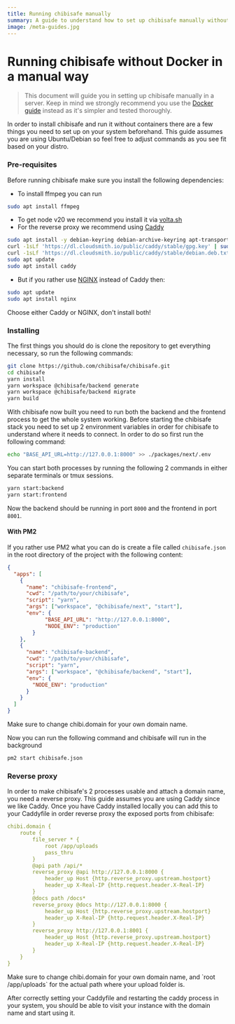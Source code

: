 ```yaml
---
title: Running chibisafe manually
summary: A guide to understand how to set up chibisafe manually without Docker
image: /meta-guides.jpg
---
```


# Running chibisafe without Docker in a manual way

> This document will guide you in setting up chibisafe manually in a server. Keep in mind we strongly recommend you use the [Docker guide](/guides/running-with-docker) instead as it's simpler and tested thoroughly.

In order to install chibisafe and run it without containers there are a few things you need to set up on your system beforehand. This guide assumes you are using Ubuntu/Debian so feel free to adjust commands as you see fit based on your distro.

### Pre-requisites
Before running chibisafe make sure you install the following dependencies:

- To install ffmpeg you can run 
```bash
sudo apt install ffmpeg
```
- To get node v20 we recommend you install it via [volta.sh](https://volta.sh/)
- For the reverse proxy we recommend using [Caddy](https://caddyserver.com/)
```bash
sudo apt install -y debian-keyring debian-archive-keyring apt-transport-https curl
curl -1sLf 'https://dl.cloudsmith.io/public/caddy/stable/gpg.key' | sudo gpg --dearmor -o /usr/share/keyrings/caddy-stable-archive-keyring.gpg
curl -1sLf 'https://dl.cloudsmith.io/public/caddy/stable/debian.deb.txt' | sudo tee /etc/apt/sources.list.d/caddy-stable.list
sudo apt update
sudo apt install caddy
```
- But if you rather use [NGINX](https://www.nginx.com/) instead of Caddy then:
```bash
sudo apt update
sudo apt install nginx
```
<Callout type="warning">
  Choose either Caddy or NGINX, don't install both!
</Callout>

### Installing
The first things you should do is clone the repository to get everything necessary, so run the following commands:
```bash
git clone https://github.com/chibisafe/chibisafe.git
cd chibisafe
yarn install
yarn workspace @chibisafe/backend generate
yarn workspace @chibisafe/backend migrate
yarn build
```

With chibisafe now built you need to run both the backend and the frontend process to get the whole system working. Before starting the chibisafe stack you need to set up 2 environment variables in order for chibisafe to understand where it needs to connect. In order to do so first run the following command:
```bash
echo "BASE_API_URL=http://127.0.0.1:8000" >> ./packages/next/.env
```

You can start both processes by running the following 2 commands in either separate terminals or tmux sessions.
```bash
yarn start:backend
yarn start:frontend
```
Now the backend should be running in port `8000` and the frontend in port `8001`.

#### With PM2

If you rather use PM2 what you can do is create a file called `chibisafe.json` in the root directory of the project with the following content:
```json
{
  "apps": [
    {
      "name": "chibisafe-frontend",
      "cwd": "/path/to/your/chibisafe",
      "script": "yarn",
      "args": ["workspace", "@chibisafe/next", "start"],
      "env": {
            "BASE_API_URL": "http://127.0.0.1:8000",
            "NODE_ENV": "production"
        }
    },
    {
      "name": "chibisafe-backend",
      "cwd": "/path/to/your/chibisafe",
      "script": "yarn",
      "args": ["workspace", "@chibisafe/backend", "start"],
      "env": {
        "NODE_ENV": "production"
      }
    }
  ]
}
```
<Callout type="warning">
  Make sure to change chibi.domain for your own domain name.
</Callout>

Now you can run the following command and chibisafe will run in the background
```bash
pm2 start chibisafe.json
```


### Reverse proxy
In order to make chibisafe's 2 processes usable and attach a domain name, you need a reverse proxy. This guide assumes you are using Caddy since we like Caddy.
Once you have Caddy installed locally you can add this to your Caddyfile in order reverse proxy the exposed ports from chibisafe:

```yml
chibi.domain {
	route {
		file_server * {
			root /app/uploads
			pass_thru
		}
		@api path /api/*
		reverse_proxy @api http://127.0.0.1:8000 {
			header_up Host {http.reverse_proxy.upstream.hostport}
			header_up X-Real-IP {http.request.header.X-Real-IP}
		}
		@docs path /docs*
		reverse_proxy @docs http://127.0.0.1:8000 {
			header_up Host {http.reverse_proxy.upstream.hostport}
			header_up X-Real-IP {http.request.header.X-Real-IP}
		}
		reverse_proxy http://127.0.0.1:8001 {
			header_up Host {http.reverse_proxy.upstream.hostport}
			header_up X-Real-IP {http.request.header.X-Real-IP}
		}
	}
}
```
<Callout type="warning">
  Make sure to change chibi.domain for your own domain name, and `root /app/uploads` for the actual path where your upload folder is.
</Callout>

After correctly setting your Caddyfile and restarting the caddy process in your system, you should be able to visit your instance with the domain name and start using it.
